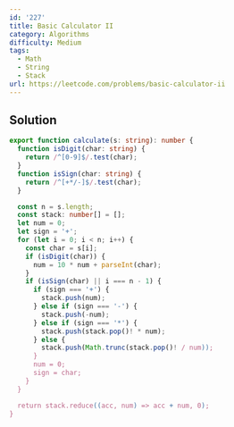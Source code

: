 ```yaml
---
id: '227'
title: Basic Calculator II
category: Algorithms
difficulty: Medium
tags:
  - Math
  - String
  - Stack
url: https://leetcode.com/problems/basic-calculator-ii
---
```


## Solution

```typescript showLineNumbers
export function calculate(s: string): number {
  function isDigit(char: string) {
    return /^[0-9]$/.test(char);
  }
  function isSign(char: string) {
    return /^[+*/-]$/.test(char);
  }

  const n = s.length;
  const stack: number[] = [];
  let num = 0;
  let sign = '+';
  for (let i = 0; i < n; i++) {
    const char = s[i];
    if (isDigit(char)) {
      num = 10 * num + parseInt(char);
    }
    if (isSign(char) || i === n - 1) {
      if (sign === '+') {
        stack.push(num);
      } else if (sign === '-') {
        stack.push(-num);
      } else if (sign === '*') {
        stack.push(stack.pop()! * num);
      } else {
        stack.push(Math.trunc(stack.pop()! / num));
      }
      num = 0;
      sign = char;
    }
  }

  return stack.reduce((acc, num) => acc + num, 0);
}
```

